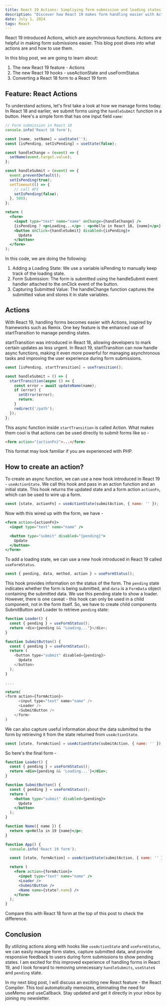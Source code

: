 ```yaml
---
title: React 19 Actions: Simpliying form submission and loading states
description: "Discover how React 19 makes form handling easier with Actions. Learn to use startTransition, useActionState, and useFormStatus to make it easier to submit forms in React 19."
date: July 1, 2024
tags: React
---
```


React 19 introduced Actions, which are asynchronous functions. Actions are helpful in making form submissions easier. This blog post dives into what actions are and how to use them.

In this blog post, we are going to learn about:

1. The new React 19 feature - Actions
1. The new React 19 hooks - useActionState and useFormStatus
1. Converting a React 18 form to a React 19 form

## Feature: React Actions

To understand actions, let's first take a look at how we manage forms today. In React 18 and earlier, we submit forms using the `handleSubmit` function in a button. Here's a simple form that has one input field `name`:

```jsx
// Form submission in React 18
console.info('React 18 form');

const [name, setName] = useState('');
const [isPending, setIsPending] = useState(false);

const handleChange = (event) => {
  setName(event.target.value);
};

const handleSubmit = (event) => {
  event.preventDefault();
  setIsPending(true);
  setTimeout(() => {
    // call API
    setIsPending(false);
  }, 500);
};

return (
  <form>
    <input type="text" name="name" onChange={handleChange} />
    {isPending ? <p>Loading...</p> : <p>Hello in React 18, {name}</p>}
    <button onClick={handleSubmit} disabled={isPending}>
      Update
    </button>
  </form>
);
```

In this code, we are doing the following:

1. Adding a Loading State: We use a variable isPending to manually keep track of the loading state.
1. Form Submission: The form is submitted using the handleSubmit event handler attached to the onClick event of the button.
1. Capturing Submitted Value: The handleChange function captures the submitted value and stores it in state variables.

## Actions

With React 19, handling forms becomes easier with Actions, inspired by frameworks such as Remix. One key feature is the enhanced use of startTransition to manage pending states.

startTransition was introduced in React 18, allowing developers to mark certain updates as less urgent. In React 19, startTransition can now handle async functions, making it even more powerful for managing asynchronous tasks and improving the user experience during form submissions.

```js
const [isPending, startTransition] = useTransition();

const handleSubmit = () => {
  startTransition(async () => {
    const error = await updateName(name);
    if (error) {
      setError(error);
      return;
    }
    redirect('/path');
  });
};
```

This async function inside `startTransition` is called Action. What makes them cool is that actions can be used directly to submit forms like so -

```html
<form action="{actionFn}">...</form>
```

This format may look familiar if you are experienced with PHP.

## How to create an action?

To create an async function, we can use a new hook introduced in React 19 - `useActionState`. We call this hook and pass in an action function and an initial state. This hook returns the updated state and a form action `actionFn`, which can be used to wire up a form.

```js
const [state, actionFn] = useActionState(submitAction, { name: '' });
```

Now with this wired up with the form, we have -

```jsx
<form action={actionFn}>
  <input type="text" name="name" />

  <button type="submit" disabled="{pending}">
    Update
  </button>
</form>
```

To add a loading state, we can use a new hook introduced in React 19 called `useFormStatus`.

```js
const { pending, data, method, action } = useFormStatus();
```

This hook provides information on the status of the form. The `pending` state indicates whether the form is being submitted, and `data` is a `FormData` object containing the submitted data. We use this pending state to show a loader. However, there is one caveat - this hook can only be used in a child component, not in the form itself. So, we have to create child components SubmitButton and Loader to retrieve `pending` state:

```js
function Loader() {
  const { pending } = useFormStatus();
  return <div>{pending && "Loading..."}</div>;
}

function SubmitButton() {
  const { pending } = useFormStatus();
  return (
    <button type="submit" disabled={pending}>
      Update
    </button>
  );
}

....

return(
<form action={formAction}>
      <input type="text" name="name" />
      <Loader />
      <SubmitButton />
    </form>
)
```

We can also capture useful information about the data submitted to the form by retrieving it from the state returned from `useActionState`.

```js
const [state, formAction] = useActionState(submitAction, { name: '' });
```

So here's the final form -

```jsx
function Loader() {
  const { pending } = useFormStatus();
  return <div>{pending && 'Loading...'}</div>;
}

function SubmitButton() {
  const { pending } = useFormStatus();
  return (
    <button type="submit" disabled={pending}>
      Update
    </button>
  );
}

function Name({ name }) {
  return <p>Hello in 19 {name}</p>;
}

function App() {
  console.info('React 19 form');

  const [state, formAction] = useActionState(submitAction, { name: '' });

  return (
    <form action={formAction}>
      <input type="text" name="name" />
      <Loader />
      <SubmitButton />
      <Name name={state?.name} />
    </form>
  );
}
```

Compare this with React 18 form at the top of this post to check the difference.

## Conclusion

By utilizing actions along with hooks like `useActionState` and `useFormStatus`, we can easily manage form states, capture submitted data, and provide responsive feedback to users during form submissions to show pending states. I am excited for this improved experience of handling forms in React 19, and I look forward to removing unnecessary `handleSubmits`, `useState`s and `pending` state.

In my next blog post, I will discuss an exciting new React feature - the React Compiler. This tool automatically memoizes, eliminating the need for useMemo and useCallback. Stay updated and get it directly in your inbox by joining my newsletter.
